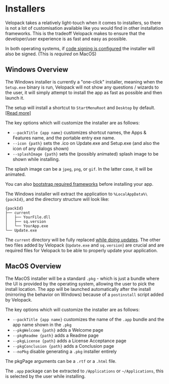 # Installers

<AppliesTo win mac />
Velopack takes a relatively light-touch when it comes to installers, so there is not a lot of customisation available like you would find in other installation frameworks. This is the tradeoff Velopack makes to ensure that the developer/user experience is as fast and easy as possible.

In both operating systems, if [code signing is configured](signing.mdx) the installer will also be signed. (This is _required_ on MacOS)

## Windows Overview

The Windows installer is currently a "one-click" installer, meaning when the `Setup.exe` binary is run, Velopack will not show any questions / wizards to the user, it will simply attempt to install the app as fast as possible and then launch it. 

The setup will install a shortcut to `StartMenuRoot` and `Desktop` by default. [\[Read more\]](../integrating/shortcuts.mdx)

The key options which will customize the installer are as follows:

- `--packTitle {app name}` customizes shortcut names, the Apps & Features name, and the portable entry exe name.
- `--icon {path}` sets the .ico on Update.exe and Setup.exe (and also the icon of any dialogs shown)
- `--splashImage {path}` sets the (possibly animated) splash image to be shown while installing.

The splash image can be a `jpeg`, `png`, or `gif`. In the latter case, it will be animated.

You can also [bootstrap required frameworks](bootstrapping.mdx) before installing your app.

The Windows installer will extract the application to `%LocalAppData%\{packId}`, and the directory structure will look like:

```
{packId}
├── current
│   ├── YourFile.dll
│   ├── sq.version
│   └── YourApp.exe
└── Update.exe
```

The `current` directory will be fully replaced [while doing updates](../integrating/overview.mdx). The other two files added by Velopack (`Update.exe` and `sq.version`) are crucial and are required files for Velopack to be able to properly update your application.

## MacOS Overview

The MacOS installer will be a standard `.pkg` - which is just a bundle where the UI is provided by the operating system, allowing the user to pick the install location. The app will be launched automatically after the install (mirroring the behavior on Windows) because of a `postinstall` script added by Velopack.

The key options which will customize the installer are as follows:

- `--packTitle {app name}` customizes the name of the `.app` bundle and the app name shown in the `.pkg`
- `--pkgWelcome {path}` adds a Welcome page
- `--pkgReadme {path}` adds a Readme page
- `--pkgLicense {path}` adds a License Acceptance page
- `--pkgConclusion {path}` adds a Conclusion page
- `--noPkg` disable generating a `.pkg` installer entirely

The pkgPage arguments can be a `.rtf` or a `.html` file.

The `.app` package can be extracted to `/Applications` or `~/Applications`, this is selected by the user while installing.
